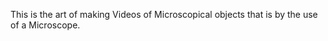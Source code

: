 This is the art of making Videos of Microscopical objects that is by the use of a Microscope.

{{micro-stub}}